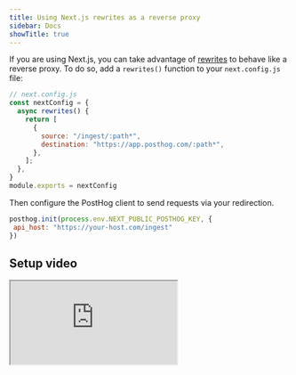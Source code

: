 ```yaml
---
title: Using Next.js rewrites as a reverse proxy
sidebar: Docs
showTitle: true
---
```


If you are using Next.js, you can take advantage of [rewrites](https://nextjs.org/docs/api-reference/next.config.js/rewrites) to behave like a reverse proxy. To do so, add a `rewrites()` function to your `next.config.js` file: 

```js
// next.config.js
const nextConfig = {
  async rewrites() {
    return [
      {
        source: "/ingest/:path*",
        destination: "https://app.posthog.com/:path*",
      },
    ];
  },
}
module.exports = nextConfig
```

Then configure the PostHog client to send requests via your redirection.

```js
posthog.init(process.env.NEXT_PUBLIC_POSTHOG_KEY, {
 api_host: "https://your-host.com/ingest"
})
```
## Setup video

<iframe
  src="https://www.youtube-nocookie.com/embed/MD-jI2moPV0"
  className="rounded shadow-xl"
/>